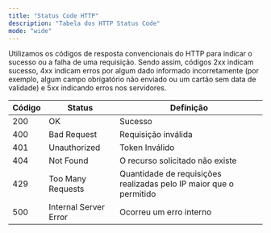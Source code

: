 ```yaml
---
title: "Status Code HTTP"
description: "Tabela dos HTTP Status Code"
mode: "wide"
---
```


Utilizamos os códigos de resposta convencionais do HTTP para indicar o sucesso ou a falha de uma requisição. Sendo assim, códigos 2xx indicam sucesso, 4xx indicam erros por algum dado informado incorretamente (por exemplo, algum campo obrigatório não enviado ou um cartão sem data de validade) e 5xx indicando erros nos servidores.

| Código | Status                | Definição                                                          |
| ------ | --------------------- | ------------------------------------------------------------------ |
| 200    | OK                    | Sucesso                                                            |
| 400    | Bad Request           | Requisição inválida                                                |
| 401    | Unauthorized          | Token Inválido                                                     |
| 404    | Not Found             | O recurso solicitado não existe                                    |
| 429    | Too Many Requests     | Quantidade de requisições realizadas pelo IP maior que o permitido |
| 500    | Internal Server Error | Ocorreu um erro interno                                            |
